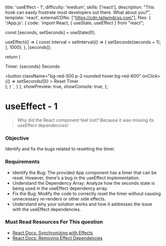   title: 'useEffect - 1',
  difficulty: 'medium',
  skills: ['react'],
  description:
    "This hook can easily frustrate most developers out there. What about you?",
  template: 'react',
  externalCDNs: ["https://cdn.tailwindcss.com"],
  files: {
    '/App.js': {
      code: `import React, { useState, useEffect } from "react";

  const [seconds, setSeconds] = useState(0);

  useEffect(() => {
    const interval = setInterval(() => {
      setSeconds(seconds + 1);
    }, 1000);
  }, [seconds]);

  return (
    <div className="text-center p-4">
      <p>Timer: {seconds} Seconds</p>
      <button
        className="bg-red-500 p-2 rounded hover:bg-red-600"
        onClick={() => setSeconds(0)}
      >
        Reset Timer
      </button>
    </div>
  );
}
`,
    }
  },
  showPreview: true,
  showConsole: true,
};


# useEffect - 1

> Why did the React component feel lost?
> Because it was missing its useEffect dependencies!

### Objective

Identify and fix the bugs related to resetting the timer.

### Requirements

- Identify the Bug: The provided App component has a timer that can be reset. However, there's a bug in the useEffect implementation.
- Understand the Dependency Array: Analyze how the seconds state is being used in the useEffect dependency array.
- Fix the Bug: Modify the code to correctly reset the timer without causing unnecessary re-renders or other side effects.
- Understand why your solution works and how it addresses the issue with the useEffect dependencies.

### Must Read Resources For This question
- <a target="_blank" href="https://react.dev/learn/synchronizing-with-effects">React Docs: Synchronizing with Effects</a>
- <a target="_blank" href="https://react.dev/learn/removing-effect-dependencies">React Docs: Removing Effect Dependencies</a>